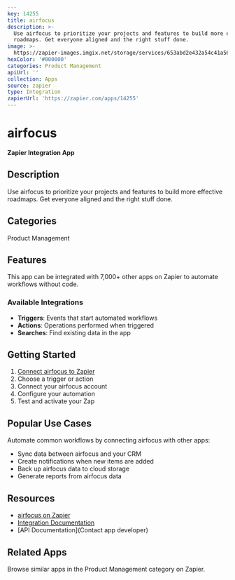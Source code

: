 ```yaml
---
key: 14255
title: airfocus
description: >-
  Use airfocus to prioritize your projects and features to build more effective
  roadmaps. Get everyone aligned and the right stuff done.
image: >-
  https://zapier-images.imgix.net/storage/services/653abd2e432a54c41a564c16e3bd0ace.png?auto=format%2Ccompress&ixlib=python-3.0.0&q=50
hexColor: '#000000'
categories: Product Management
apiUrl: ''
collection: Apps
source: zapier
type: Integration
zapierUrl: 'https://zapier.com/apps/14255'
---
```

# airfocus

**Zapier Integration App**

## Description

Use airfocus to prioritize your projects and features to build more effective roadmaps. Get everyone aligned and the right stuff done.

## Categories

Product Management

## Features

This app can be integrated with 7,000+ other apps on Zapier to automate workflows without code.

### Available Integrations

- **Triggers**: Events that start automated workflows
- **Actions**: Operations performed when triggered
- **Searches**: Find existing data in the app

## Getting Started

1. [Connect airfocus to Zapier](https://zapier.com/apps/14255)
2. Choose a trigger or action
3. Connect your airfocus account
4. Configure your automation
5. Test and activate your Zap

## Popular Use Cases

Automate common workflows by connecting airfocus with other apps:

- Sync data between airfocus and your CRM
- Create notifications when new items are added
- Back up airfocus data to cloud storage
- Generate reports from airfocus data

## Resources

- [airfocus on Zapier](https://zapier.com/apps/14255)
- [Integration Documentation](https://zapier.com/apps/14255/integrations)
- [API Documentation](Contact app developer)

## Related Apps

Browse similar apps in the Product Management category on Zapier.
